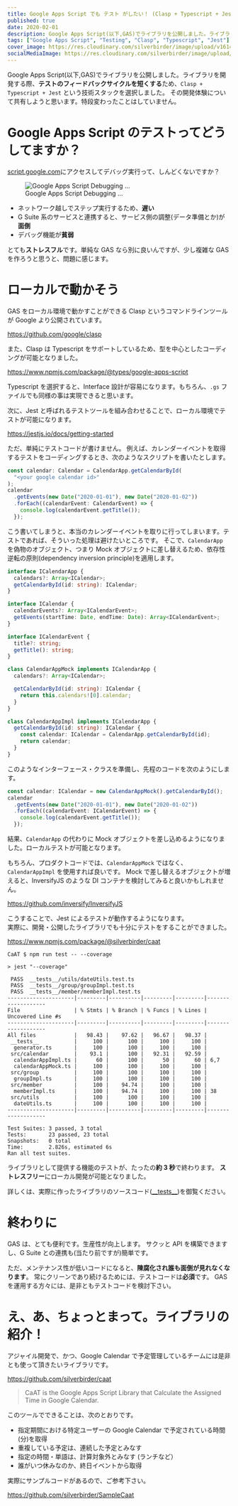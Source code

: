 ```yaml
---
title: Google Apps Script でも テスト がしたい！ (Clasp + Typescript + Jest)
published: true
date: 2020-02-01
description: Google Apps Script(以下,GAS)でライブラリを公開しました。ライブラリを開発する際、テストのフィードバックサイクルを短くするため、`Clasp + Typescript + Jest` という技術スタックを選択しました。その開発体験について共有しようと思います。特段変わったことはしていません。
tags: ["Google Apps Script", "Testing", "Clasp", "Typescript", "Jest"]
cover_image: https://res.cloudinary.com/silverbirder/image/upload/v1614431246/silver-birder.github.io/blog/google_apps_script_and_typescript_and_jest.png
socialMediaImage: https://res.cloudinary.com/silverbirder/image/upload/v1614431246/silver-birder.github.io/blog/google_apps_script_and_typescript_and_jest.png
---
```



Google Apps Script(以下,GAS)でライブラリを公開しました。ライブラリを開発する際、**テストのフィードバックサイクルを短くする**ため、`Clasp + Typescript + Jest` という技術スタックを選択しました。
その開発体験について共有しようと思います。特段変わったことはしていません。

# Google Apps Script のテストってどうしてますか？

[script.google.com](https://script.google.com/)にアクセスしてデバッグ実行って、しんどくないですか？

<figure title="Google Apps Script Debugging ...">
  <Image
    src="https://res.cloudinary.com/silverbirder/image/upload/v1614431285/silver-birder.github.io/blog/google_apps_script_debugging.png"
    width={930}
    height={632}
    layout="constrained"
    alt="Google Apps Script Debugging ..."
  />
  <figcaption>Google Apps Script Debugging ...</figcaption>
</figure>

- ネットワーク越しでステップ実行するため、**遅い**
- G Suite 系のサービスと連携すると、サービス側の調整(データ準備とか)が**面倒**
- デバッグ機能が**貧弱**

とても**ストレスフル**です。単純な GAS なら別に良いんですが、少し複雑な GAS を作ろうと思うと、問題に感じます。

# ローカルで動かそう

GAS をローカル環境で動かすことができる Clasp というコマンドラインツールが Google より公開されています。

https://github.com/google/clasp

また、Clasp は Typescript をサポートしているため、型を中心としたコーディングが可能となりました。

https://www.npmjs.com/package/@types/google-apps-script

Typescript を選択すると、Interface 設計が容易になります。もちろん、`.gs` ファイルでも同様の事は実現できると思います。

次に、Jest と呼ばれるテストツールを組み合わせることで、ローカル環境でテストが可能になります。

https://jestjs.io/docs/getting-started

ただ、単純にテストコードが書けません。
例えば、カレンダーイベントを取得するテストをコーディングするとき、次のようなスクリプトを書いたとします。

```typescript
const calendar: Calendar = CalendarApp.getCalendarById(
  "<your google calendar id>"
);
calendar
  .getEvents(new Date("2020-01-01"), new Date("2020-01-02"))
  .forEach((calendarEvent: CalendarEvent) => {
    console.log(calendarEvent.getTitle());
  });
```

こう書いてしまうと、本当のカレンダーイベントを取りに行ってしまいます。テストであれば、そういった処理は避けたいところです。
そこで、`CalendarApp` を偽物のオブジェクト、つまり Mock オブジェクトに差し替えるため、依存性逆転の原則(dependency inversion principle)を適用します。

```typescript
interface ICalendarApp {
  calendars?: Array<ICalendar>;
  getCalendarById(id: string): ICalendar;
}

interface ICalendar {
  calendarEvents?: Array<ICalendarEvent>;
  getEvents(startTime: Date, endTime: Date): Array<ICalendarEvent>;
}

interface ICalendarEvent {
  title?: string;
  getTitle(): string;
}

class CalendarAppMock implements ICalendarApp {
  calendars?: Array<ICalendar>;

  getCalendarById(id: string): ICalendar {
    return this.calendars![0].calendar;
  }
}

class CalendarAppImpl implements ICalendarApp {
  getCalendarById(id: string): ICalendar {
    const calendar: ICalendar = CalendarApp.getCalendarById(id);
    return calendar;
  }
}
```

このようなインターフェース・クラスを準備し、先程のコードを次のようにします。

```typescript
const calendar: ICalendar = new CalendarAppMock().getCalendarById();
calendar
  .getEvents(new Date("2020-01-01"), new Date("2020-01-02"))
  .forEach((calendarEvent: ICalendarEvent) => {
    console.log(calendarEvent.getTitle());
  });
```

結果、`CalendarApp` の代わりに Mock オブジェクトを差し込めるようになりました。ローカルテストが可能となります。

もちろん、プロダクトコードでは、`CalendarAppMock` ではなく、 `CalendarAppImpl` を使用すれば良いです。
Mock で差し替えるオブジェクトが増えると、InversifyJS のような DI コンテナを検討してみると良いかもしれません。

https://github.com/inversify/InversifyJS

こうすることで、Jest によるテストが動作するようになります。  
実際に、開発・公開したライブラリでも十分にテストをすることができました。

https://www.npmjs.com/package/@silverbirder/caat

```shell
CaAT $ npm run test -- --coverage

> jest "--coverage"

 PASS  __tests__/utils/dateUtils.test.ts
 PASS  __tests__/group/groupImpl.test.ts
 PASS  __tests__/member/memberImpl.test.ts
---------------------|---------|----------|---------|---------|-------------------
File                 | % Stmts | % Branch | % Funcs | % Lines | Uncovered Line #s
---------------------|---------|----------|---------|---------|-------------------
All files            |   98.43 |    97.62 |   96.67 |   98.37 |
 __tests__           |     100 |      100 |     100 |     100 |
  generator.ts       |     100 |      100 |     100 |     100 |
 src/calendar        |    93.1 |      100 |   92.31 |   92.59 |
  calendarAppImpl.ts |      60 |      100 |      50 |      60 | 6,7
  calendarAppMock.ts |     100 |      100 |     100 |     100 |
 src/group           |     100 |      100 |     100 |     100 |
  groupImpl.ts       |     100 |      100 |     100 |     100 |
 src/member          |     100 |    94.74 |     100 |     100 |
  memberImpl.ts      |     100 |    94.74 |     100 |     100 | 38
 src/utils           |     100 |      100 |     100 |     100 |
  dateUtils.ts       |     100 |      100 |     100 |     100 |
---------------------|---------|----------|---------|---------|-------------------

Test Suites: 3 passed, 3 total
Tests:       23 passed, 23 total
Snapshots:   0 total
Time:        2.826s, estimated 6s
Ran all test suites.
```

ライブラリとして提供する機能のテストが、たったの**約 3 秒**で終わります。
**ストレスフリー**にローカル開発が可能となりました。

詳しくは、実際に作ったライブラリのソースコード([\_\_tests\_\_](https://github.com/silverbirder/CaAT/tree/master/__tests__))を御覧ください。

# 終わりに

GAS は、とても便利です。生産性が向上します。
サクッと API を構築できますし、G Suite との連携も(当たり前ですが)簡単です。

ただ、メンテナンス性が低いコードになると、**陳腐化され誰も面倒が見れなくなります**。
常にクリーンであり続けるためには、テストコードは**必須**です。
GAS を運用する方々には、是非ともテストコードを検討下さい。

# え、あ、ちょっとまって。ライブラリの紹介！

アジャイル開発で、かつ、Google Calendar で予定管理しているチームには是非とも使って頂きたいライブラリです。

https://github.com/silverbirder/caat

> CaAT is the Google Apps Script Library that Calculate the Assigned Time in Google Calendar.

このツールでできることは、次のとおりです。

- 指定期間における特定ユーザーの Google Calendar で予定されている時間(分)を取得
- 重複している予定は、連続した予定とみなす
- 指定の時間・単語は、計算対象外とみなす (ランチなど）
- 誰がいつ休みなのか、終日イベントから取得

実際にサンプルコードがあるので、ご参考下さい。

https://github.com/silverbirder/SampleCaat
